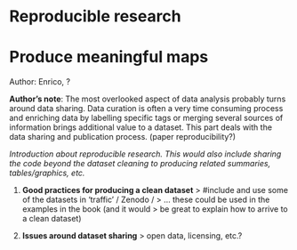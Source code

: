 # Reproducible research

# Produce meaningful maps

::: {.callout-tip}
Author: Enrico, ?
:::

::: {.callout-note}
**Author's note**: The most overlooked aspect of data analysis probably turns around data
sharing. Data curation is often a very time consuming process and
enriching data by labelling specific tags or merging several sources of
information brings additional value to a dataset. This part deals with
the data sharing and publication process. (paper reproducibility?)

:::




*Introduction about reproducible research. This would also include
sharing the code beyond the dataset cleaning to producing related
summaries, tables/graphics, etc.*

1.  **Good practices for producing a clean dataset**
    > \#include and use some of the datasets in 'traffic' / Zenodo /
    > ... these could be used in the examples in the book (and it would
    > be great to explain how to arrive to a clean dataset)

2.  **Issues around dataset sharing**
    > open data, licensing, etc.?
